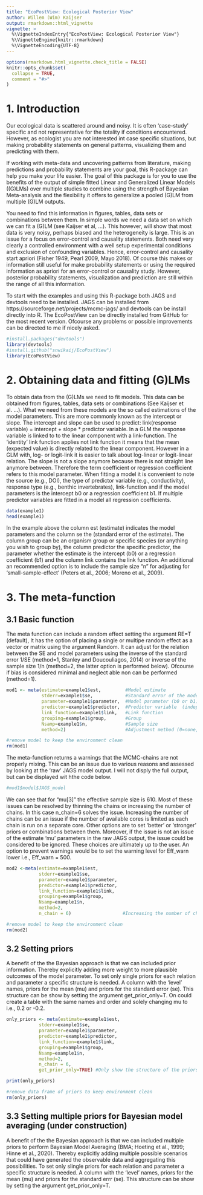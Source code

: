 ```yaml
---
title: "EcoPostView: Ecological Posterior View"
author: Willem (Wim) Kaijser
output: rmarkdown::html_vignette
vignette: >
  %\VignetteIndexEntry{"EcoPostView: Ecological Posterior View"}
  %\VignetteEngine{knitr::rmarkdown}
  %\VignetteEncoding{UTF-8}
---
```


```r
options(rmarkdown.html_vignette.check_title = FALSE)
knitr::opts_chunk$set(
  collapse = TRUE,
  comment = "#>"
)
```

# 1. Introduction

Our ecological data is scattered around and noisy. It is often 'case-study' specific and not representative for the totality if conditions encountered. However, as ecologist you are not interested int case specific situations, but making probability statements on general patterns, visualizing them and predicting with them.

If working with meta-data and uncovering patterns from literature, making predictions and probability statements are your goal, this R-package can help you make your life easier. The goal of this package is for you to use the benefits of the output of simple fitted Linear and Generalized Linear Models ((G)LMs) over multiple studies to combine using the strength of Bayesian Meta-analysis and the flexibility it offers to generalize a pooled (G)LM from multiple (G)LM outputs. 

You need to find this information in figures, tables, data sets or combinations between them. In simple words we need a data set on which we can fit a (G)LM (see Kaijser et al, ...). This however, will show that most data is very noisy, perhaps biased and the heterogeneity is large. This is an issue for a focus on error-control and causality statements. Both need very clearly a controlled environment with a well setup experimental conditions and exclusion of confounding variables. Hence, error-control and causality start apriori (Fisher 1949, Pearl 2009, Mayo 2018). Of course this makes or information still useful for make probability statements or using the required information as apriori for an error-control or causality study. However, posterior probability statements, visualization and prediction are still within the range of all this information.

To start with the examples and using this R-package both JAGS and devtools need to be installed. JAGS can be installed from https://sourceforge.net/projects/mcmc-jags/ and devtools can be install directly into R. The EcoPostView can be directly installed from GitHub for the most recent version. Ofcourse any problems or possible improvements can be directed to me if nicely asked.

```r
#install.packages("devtools")
library(devtools)
#install.github("snwikaij/EcoPostView")
library(EcoPostView)
```

# 2. Obtaining data and fitting (G)LMs

To obtain data from the (G)LMs we need to fit models. This data can be obtained from figures, tables, data sets or combinations (See Kaijser et al. ...). What we need from these models are the so called estimations of the model parameters. This are more commonly known as the intercept or slope. The intercept and slope can be used to predict: link(response variable) = intercept + slope * predictor variable. In a GLM the response variable is linked to to the linear component with a link-function. The 'identity' link function applies not link function it means that the mean (expected value) is directly related to the linear component. However in a GLM with, log- or logit-link it is easier to talk about log-linear or logit-linear relation. The slope is not a slope anymore because there is not straight line anymore between. Therefore the term coefficient or regression coefficient refers to this model parameter. When fitting a model it is convenient to note the source (e.g., DOI), the type of predictor variable (e.g., conductivity), response type (e.g., benthic invertebrates), link-function and if the model parameters is the intercept b0 or a regression coefficient b1. If multiple predictor variables are fitted in a model all regression coefficients.

```r
data(example1)
head(example1)

```
In the example above the column est (estimate) indicates the model parameters and the column se the (standard error of the estimate). The column group can be an organism group or specific species (or anything you wish to group by), the column predictor the specific predictor, the parameter whether the estimate is the intercept (b0) or a regression coefficient (b1) and the column link  contains the link function. An additional an recommended option is to include the sample size "n" for adjusting for 'small-sample-effect' (Peters et al., 2006; Moreno et al., 2009).

# 3. The meta-function

## 3.1 Basic function

The meta function can include a random effect setting the argument RE=T (default), It has the option of placing a single or multipe random effect as a vector or matrix using the argument Random. It can adjust for the relation between the SE and model parameters using the inverse of the standard error 1/SE (method=1, Stanley and Doucouliagos, 2014) or inverse of the sample size 1/n (method=2, the latter option is performed below). Ofcourse if bias is considered minimal and neglect able non can be performed (method=1).

```r
mod1 <- meta(estimate=example1$est,         #Model estimate
             stderr=example1$se,            #Standard error of the model estimate
             parameter=example1$parameter,  #Model parameter (b0 or b1)
             predictor=example1$predictor,  #Predictor variable  (independent variable)
             link_function=example1$link,   #Link function
             grouping=example1$group,       #Group
             Nsamp=example1$n,              #Sample size
             method=2)                      #Adjustment method (0=none, 1=Egger's (1/se), 2=Peters (1/n))

#remove model to keep the environment clean
rm(mod1)

```

The meta-function returns a warnings that the MCMC-chains are not properly mixing. This can be an issue due to various reasons and assessed by looking at the 'raw' JAGS model output. I will not disply the full output, but can be displayed wit hthe code below.
```r
#mod1$model$JAGS_model
```
We can see that for "mu[3]" the effective sample size is 610. Most of these issues can be resolved by thinning the chains or increasing the number of chains. In this case n_chain=6 solves the issue. Increasing the number of chains can be an issue if the number of available cores is limited as each chain is run on a separate core. Other options are to set 'better' or 'stronger' priors or combinations between them. Moreover, if the issue is not an issue of the estimate 'mu' parameters in the raw JAGS output, the issue could be considered to be ignored. These choices are ultimately up to the user. An option to prevent warnings would be to set the warning level for Eff_warn lower i.e., Eff_warn = 500.
```r
mod2 <-meta(estimate=example1$est,        
            stderr=example1$se,            
            parameter=example1$parameter,  
            predictor=example1$predictor,  
            link_function=example1$link,   
            grouping=example1$group,       
            Nsamp=example1$n,              
            method=2,
            n_chain = 6)                   #Increasing the number of chains from 2 to 6   

#remove model to keep the environment clean
rm(mod2)

```

## 3.2 Setting priors
A benefit of the the Bayesian approach is that we can included prior information. Thereby explicitly adding more weight to more plausible outcomes of the model parameter. To set only single priors for each relation and parameter a specific structure is needed. A column with the 'level' names, priors for the mean (mu) and priors for the standard error (se). This structure can be show by setting the argument get_prior_only=T. On could create a table with the same names and order and solely changing mu to i.e., 0.2 or -0.2.

``` r
only_priors <- meta(estimate=example1$est,        
            stderr=example1$se,            
            parameter=example1$parameter,  
            predictor=example1$predictor,  
            link_function=example1$link,   
            grouping=example1$group,       
            Nsamp=example1$n,            
            method=2,
            n_chain = 6,
            get_prior_only=TRUE) #Only show the structure of the priors

print(only_priors)

#remove data frame of priors to keep environment clean
rm(only_priors)

```

## 3.3 Setting multiple priors for Bayesian model averaging (under construction)

A benefit of the the Bayesian approach is that we can included multiple priors to perform Bayesian Model Averaging (BMA;  Hoeting et al., 1999; Hinne et al., 2020). Thereby explicitly adding multiple possible scenarios that could have generated the observable data and aggregating this possibilities. To set only slingle priors for each relation and parameter a specific structure is needed. A column with the 'level' names, priors for the mean (mu) and priors for the standard errr (se). This structure can be show by setting the argument get_prior_only=T.
